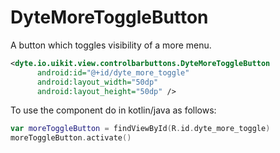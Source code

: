 # DyteMoreToggleButton

A button which toggles visibility of a more menu.

```xml
<dyte.io.uikit.view.controlbarbuttons.DyteMoreToggleButton
      android:id="@+id/dyte_more_toggle"
      android:layout_width="50dp"
      android:layout_height="50dp" />
```

To use the component do in kotlin/java as follows:
```kotlin
var moreToggleButton = findViewById(R.id.dyte_more_toggle)
moreToggleButton.activate()
```